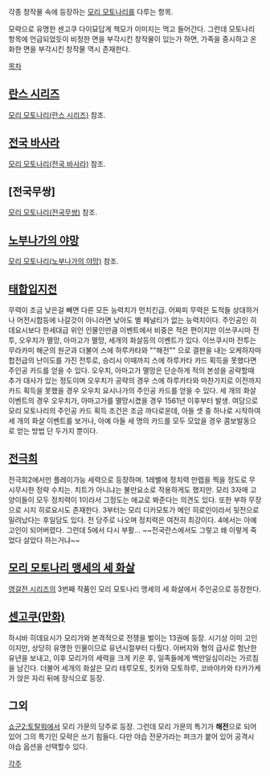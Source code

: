 각종 창작물 속에 등장하는 [[모리 모토나리]]를 다루는 항목.

모략으로 유명한 센고쿠 다이묘답게 책모가 이미지는 먹고 들어간다. 그런데 모토나리 항목에 언급되었듯이 비정한 면을 부각시킨 창작물이 있는가 하면, 가족을 중시하고 온화한 면을 부각시킨 창작물 역시 존재한다.

[[목차]]

== [[란스 시리즈]] ==
[[모리 모토나리(란스 시리즈)]] 참조.

== [[전국 바사라]] ==
[[모리 모토나리(전국 바사라)]] 참조.

== [전국무쌍] == 
[[모리 모토나리(전국무쌍)]] 참조.

== [[노부나가의 야망]] ==
[[모리 모토나리(노부나가의 야망)]] 참조.

== [[태합입지전]] ==

무력이 조금 낮은걸 빼면 다른 모든 능력치가 먼치킨급. 어짜피 무력은 도적들 상대하거나 어전시합등에 나갈것이 아니라면 낮아도 별 페널티가 없는 능력치이다. 주인공인 히데요시보다 한세대급 위인 인물인만큼 이벤트에서 비중은 적은 편이지만 이쓰쿠시마 전투, 오우치가 멸망, 아마고가 멸망, 세개의 화살등의 이벤트가 있다. 이쓰쿠시마 전투는 무라카미 해군의 원군과 더불어 스에 하루카타와 ""해전"" 으로 결판을 내는 오케하자마 합전급의 난이도를 가진 전투로, 승리시 이때까지 스에 하루카타 카드 획득을 못했다면 주인공 카드를 얻을 수 있다. 오우치, 아마고가 멸망은 단순하게 적의 본성을 공략할때 추가 대사가 있는 정도이며 오우치가 공략의 경우 스에 하루카타와 마찬가지로 이전까지 카드 획득을 못했을 경우 오우치 요시나가의 주인공 카드를 얻을 수 있다. 세 개의 화살 이벤트의 경우 오우치가, 아마고가를 멸망시켰을 경우 1561년 이후부터 발생. 여담으로 모리 모토나리의 주인공 카드 획득 조건은 조금 까다로운데, 아들 셋 중 하나로 시작하여 세 개의 화살 이벤트를 보거나, 아예 아들 세 명의 카드를 모두 모았을 경우 콤보발동으로 얻는 방법 단 두가지 뿐이다.

== [[전극희]] ==

전극희2에서만 플레이가능 세력으로 등장하며. 1레벨에 정치력 만렙을 찍을 정도로 무시무시한 정략 수치는. 치트가 아니냐는 불만요소로 작용하게도 했지만. 모리 3자매 고양이들이 모두 정치력이 1이라서 그정도는 애교로 봐준다는 의견도 있다. 또한 부하 무장으로 시지 히로요시도 존재한다. 3부터는 모리 디카모토가 메인 히로인이라서 뒷전으로 밀려났다는 후일담도 있다. 전 당주로 나오며 정치력은 여전히 최강이다. 4에서는 아예 고인이 되어버렸다. 그런데 5에서 다시 부활... ~~전국란스에서도 그렇고 왜 이렇게 죽었다 살았다 하는거냐~~

== [[모리 모토나리 맹세의 세 화살]] ==
[[영걸전 시리즈]]의 3번째 작품인 모리 모토나리 맹세의 세 화살에서 주인공으로 등장한다.

== [[센고쿠(만화)]] ==
하시바 히데요시가 모리가와 본격적으로 전쟁을 벌이는 13권에 등장. 시기상 이미 고인이지만, 상당히 유명한 인물이므로 유년시절부터 다뤘다. 아버지와 형의 급사로 험난한 유년을 보내고, 이후 모리가의 세력을 크게 키운 후, 일족들에게 백만일심이라는 가르침을 남긴다. 더불어 세개의 화살은 모리 테루모토, 킷카와 모토하루, 코바야카와 타카가케가 앉은 자리 뒤에 장식으로 등장.

== 그외 ==
[[쇼군2:토탈워]]에서 모리 가문의 당주로 등장.  그런데 모리 가문의 특기가 '''해전'''으로 되어있어 그의 특기인 모략은 쓰기 힘들다.  다만 야습 전문가라는 퍼크가 붙어 있어 공격시 야습 옵션을 선택할수 있다.  

[[각주]]
